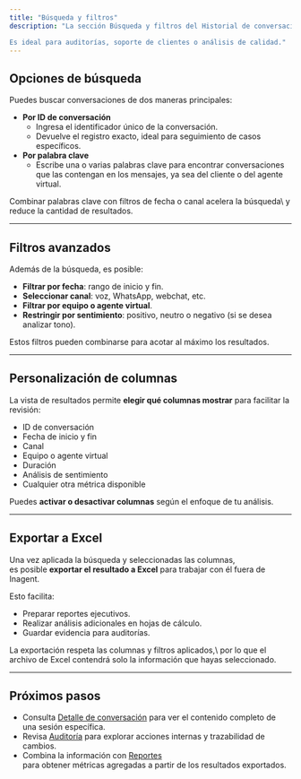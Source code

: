 ```yaml
---
title: "Búsqueda y filtros"
description: "La sección Búsqueda y filtros del Historial de conversaciones permite localizar interacciones pasadas de manera rápida y flexible.

Es ideal para auditorías, soporte de clientes o análisis de calidad."
---
```


## Opciones de búsqueda

Puedes buscar conversaciones de dos maneras principales:

- **Por ID de conversación**
  - Ingresa el identificador único de la conversación.
  - Devuelve el registro exacto, ideal para seguimiento de casos específicos.
- **Por palabra clave**
  - Escribe una o varias palabras clave para encontrar conversaciones\
    que las contengan en los mensajes, ya sea del cliente o del agente virtual.

<tip>
  Combinar palabras clave con filtros de fecha o canal acelera la búsqueda\
  y reduce la cantidad de resultados.
</tip>

---

## Filtros avanzados

Además de la búsqueda, es posible:

- **Filtrar por fecha**: rango de inicio y fin.
- **Seleccionar canal**: voz, WhatsApp, webchat, etc.
- **Filtrar por equipo o agente virtual**.
- **Restringir por sentimiento**: positivo, neutro o negativo (si se desea analizar tono).

Estos filtros pueden combinarse para acotar al máximo los resultados.

---

## Personalización de columnas

La vista de resultados permite **elegir qué columnas mostrar** para facilitar la revisión:

- ID de conversación
- Fecha de inicio y fin
- Canal
- Equipo o agente virtual
- Duración
- Análisis de sentimiento
- Cualquier otra métrica disponible

Puedes **activar o desactivar columnas** según el enfoque de tu análisis.

---

## Exportar a Excel

Una vez aplicada la búsqueda y seleccionadas las columnas,\
es posible **exportar el resultado a Excel** para trabajar con él fuera de Inagent.

Esto facilita:

- Preparar reportes ejecutivos.
- Realizar análisis adicionales en hojas de cálculo.
- Guardar evidencia para auditorías.

<info>
  La exportación respeta las columnas y filtros aplicados,\
  por lo que el archivo de Excel contendrá solo la información que hayas seleccionado.
</info>

---

## Próximos pasos

- Consulta [Detalle de conversación](./detail-view) para ver el contenido completo de una sesión específica.
- Revisa [Auditoría](./audit) para explorar acciones internas y trazabilidad de cambios.
- Combina la información con [Reportes](../reporting/overview)\
  para obtener métricas agregadas a partir de los resultados exportados.